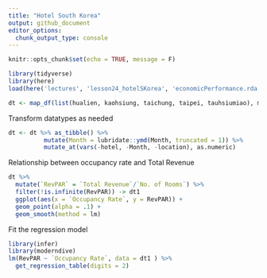 ```yaml
---
title: "Hotel South Korea"
output: github_document
editor_options: 
  chunk_output_type: console
---
```


```r
knitr::opts_chunk$set(echo = TRUE, message = F)
```


```r
library(tidyverse)
library(here)
load(here('lectures', 'lesson24_hotelSKorea', 'economicPerformance.rda'))
```


```r
dt <- map_df(list(hualien, kaohsiung, taichung, taipei, tauhsiumiao), mutate_all, as.character)
```


Transform datatypes as needed

```r
dt <- dt %>% as_tibble() %>%  
          mutate(Month = lubridate::ymd(Month, truncated = 1)) %>% 
          mutate_at(vars(-hotel, -Month, -location), as.numeric) 
```



Relationship between occupancy rate and Total Revenue

```r
dt %>% 
  mutate(`RevPAR` = `Total Revenue`/`No. of Rooms`) %>% 
  filter(!is.infinite(RevPAR)) -> dt1
  ggplot(aes(x = `Occupancy Rate`, y = RevPAR)) + 
  geom_point(alpha = .1) +
  geom_smooth(method = lm)
```


Fit the regression model

```r
library(infer)
library(moderndive)
lm(RevPAR ~ `Occupancy Rate`, data = dt1 ) %>% 
  get_regression_table(digits = 2)
```




